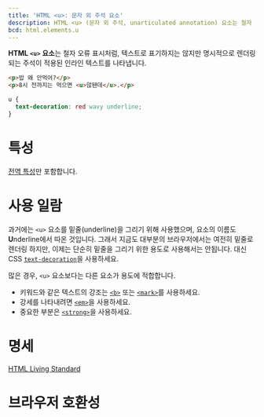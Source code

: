 ```yaml
---
title: 'HTML <u>: 문자 외 주석 요소'
description: HTML <u> (문자 외 주석, unarticulated annotation) 요소는 철자 오류 표시처럼, 텍스트로 표기하지는 않지만 명시적으로 렌더링되는 주석이 적용된 인라인 텍스트를 나타냅니다.
bcd: html.elements.u
---
```


**HTML `<u>` 요소**는 철자 오류 표시처럼, 텍스트로 표기하지는 않지만 명시적으로 렌더링되는 주석이 적용된 인라인 텍스트를 나타냅니다.

<HTMLDemo height={80}>

```html
<p>밥 왜 안먹어?</p>
<p>8시 전까지는 먹으면 <u>않됀데</u>.</p>
```

```css
u {
  text-decoration: red wavy underline;
}
```

</HTMLDemo>

# 특성

[전역 특성](/docs/Web/HTML/Global_attributes)만 포함합니다.

# 사용 일람

과거에는 `<u>` 요소를 밑줄(underline)을 그리기 위해 사용했으며, 요소의 이름도 **U**nderline에서 따온 것입니다. 그래서 지금도 대부분의 브라우저에서는 여전히 밑줄로 렌더링 하지만, 이제는 단순히 밑줄을 그리기 위한 용도로 사용해서는 안됩니다. 대신 CSS [`text-decoration`](https://developer.mozilla.org/en-US/docs/Web/CSS/text-decoration)을 사용하세요.

많은 경우, `<u>` 요소보다는 다른 요소가 용도에 적합합니다.

- 키워드와 같은 텍스트의 강조는 [`<b>`](./b) 또는 [`<mark>`](./mark)를 사용하세요.
- 강세를 나타내려면 [`<em>`](./em)을 사용하세요.
- 중요한 부분은 [`<strong>`](./strong)을 사용하세요.

# 명세

[HTML Living Standard](https://html.spec.whatwg.org/multipage/text-level-semantics.html#the-u-element)

# 브라우저 호환성

<BrowserCompat data={bcd} />
